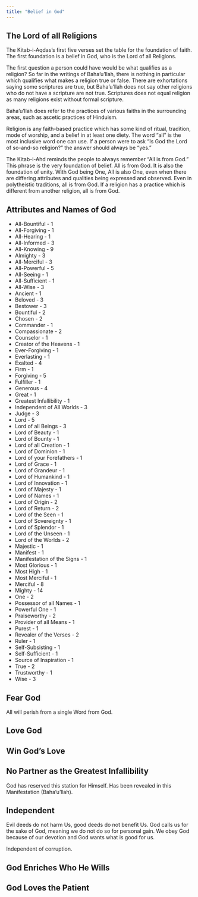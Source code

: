 ```yaml
---
title: "Belief in God"
---
```


## The Lord of all Religions

The Kitab-i-Aqdas's first five verses set the table for the foundation of faith. The first foundation is a belief in God, who is the Lord of all Religions.

The first question a person could have would be what qualifies as a religion? So far in the writings of Baha'u'llah, there is nothing in particular which qualifies what makes a religion true or false. There are exhortations saying some scriptures are true, but Baha'u'llah does not say other religions who do not have a scripture are not true. Scriptures does not equal religion as many religions exist without formal scripture.

Baha'u'llah does refer to the practices of various faiths in the surrounding areas, such as ascetic practices of Hinduism.

Religion is any faith-based practice which has some kind of ritual, tradition, mode of worship, and a belief in at least one diety. The word "all" is the most inclusive word one can use. If a person were to ask "Is God the Lord of so-and-so religion?" the answer should always be "yes."

The Kitab-i-Ahd reminds the people to always remember "All is from God." This phrase is the very foundation of belief. All is from God. It is also the foundation of unity. With God being One, All is also One, even when there are differing attributes and qualities being expressed and observed. Even in polytheistic traditions, all is from God. If a religion has a practice which is different from another religion, all is from God.

## Attributes and Names of God

-   All-Bountiful - 1
-   All-Forgiving - 1
-   All-Hearing - 1
-   All-Informed - 3
-   All-Knowing - 9
-   Almighty - 3
-   All-Merciful - 3
-   All-Powerful - 5
-   All-Seeing - 1
-   All-Sufficient - 1
-   All-Wise - 3
-   Ancient - 1
-   Beloved - 3
-   Bestower - 3
-   Bountiful - 2
-   Chosen - 2
-   Commander - 1
-   Compassionate - 2
-   Counselor - 1
-   Creator of the Heavens - 1
-   Ever-Forgiving - 1
-   Everlasting - 1
-   Exalted - 4
-   Firm - 1
-   Forgiving - 5
-   Fulfiller - 1
-   Generous - 4
-   Great - 1
-   Greatest Infallibility - 1
-   Independent of All Worlds - 3
-   Judge - 3
-   Lord - 5
-   Lord of all Beings - 3
-   Lord of Beauty - 1
-   Lord of Bounty - 1
-   Lord of all Creation - 1
-   Lord of Dominion - 1
-   Lord of your Forefathers - 1
-   Lord of Grace - 1
-   Lord of Grandeur - 1
-   Lord of Humankind - 1
-   Lord of Innovation - 1
-   Lord of Majesty - 1
-   Lord of Names - 1
-   Lord of Origin - 2
-   Lord of Return - 2
-   Lord of the Seen - 1
-   Lord of Sovereignty - 1
-   Lord of Splendor - 1
-   Lord of the Unseen - 1
-   Lord of the Worlds - 2
-   Majestic - 1
-   Manifest - 1
-   Manifestation of the Signs - 1
-   Most Glorious - 1
-   Most High - 1
-   Most Merciful - 1
-   Merciful - 8
-   Mighty - 14
-   One - 2
-   Possessor of all Names - 1
-   Powerful One - 1
-   Praiseworthy - 2
-   Provider of all Means - 1
-   Purest - 1
-   Revealer of the Verses - 2
-   Ruler - 1
-   Self-Subsisting - 1
-   Self-Sufficient - 1
-   Source of Inspiration - 1
-   True - 2
-   Trustworthy - 1
-   Wise - 3

## Fear God

All will perish from a single Word from God.

## Love God

## Win God's Love

## No Partner as the Greatest Infallibility

God has reserved this station for Himself. Has been revealed in this Manifestation (Baha'u'llah).

## Independent

Evil deeds do not harm Us, good deeds do not benefit Us. God calls us for the sake of God, meaning we do not do so for personal gain. We obey God because of our devotion and God wants what is good for us.

Independent of corruption.

## God Enriches Who He Wills

## God Loves the Patient

